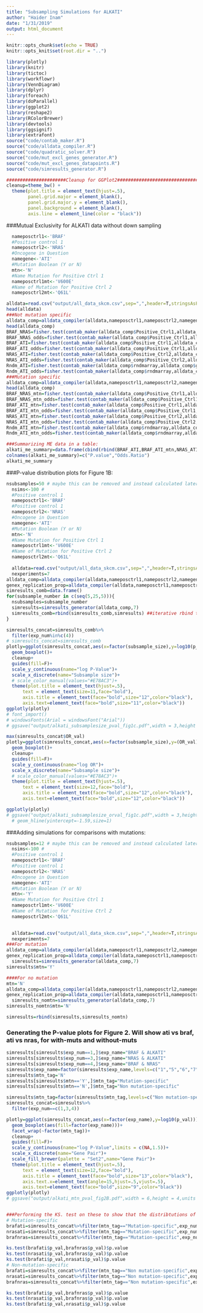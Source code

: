 ```yaml
---
title: "Subsampling Simulations for ALKATI"
author: "Haider Inam"
date: "1/31/2019"
output: html_document
---
```


```r
knitr::opts_chunk$set(echo = TRUE)
knitr::opts_knit$set(root.dir = "..")
```

```r
library(plotly)
library(knitr)
library(tictoc)
library(workflowr)
library(VennDiagram)
library(dplyr)
library(foreach)
library(doParallel)
library(ggplot2)
library(reshape2)
library(RColorBrewer)
library(devtools)
library(ggsignif)
library(extrafont)
source("code/contab_maker.R")
source("code/alldata_compiler.R")
source("code/quadratic_solver.R")
source("code/mut_excl_genes_generator.R")
source("code/mut_excl_genes_datapoints.R")
source("code/simresults_generator.R")

######################Cleanup for GGPlot2#########################################
cleanup=theme_bw() +
  theme(plot.title = element_text(hjust=.5),
        panel.grid.major = element_blank(),
        panel.grid.major.y = element_blank(),
        panel.background = element_blank(),
        axis.line = element_line(color = "black"))
```
###Mutual Exclusivity for ALKATI data without down sampling
```r
  nameposctrl1<-'BRAF'
  #Positive control 1
  nameposctrl2<-'NRAS'
  #Oncogene in Question
  namegene<-'ATI'
  #Mutation Boolean (Y or N)
  mtn<-'N'
  #Name Mutation for Positive Ctrl 1
  nameposctrl1mt<-'V600E'
  #Name of Mutation for Positive Ctrl 2
  nameposctrl2mt<-'Q61L'

alldata=read.csv("output/all_data_skcm.csv",sep=",",header=T,stringsAsFactors=F)
head(alldata)
###Not mutation specific
alldata_comp=alldata_compiler(alldata,nameposctrl1,nameposctrl2,namegene,'N',"N/A","N/A")[[2]]
head(alldata_comp)
BRAF_NRAS=fisher.test(contab_maker(alldata_comp$Positive_Ctrl1,alldata_comp$Positive_Ctrl2,alldata_comp))$p.value
BRAF_NRAS_odds=fisher.test(contab_maker(alldata_comp$Positive_Ctrl1,alldata_comp$Positive_Ctrl2,alldata_comp))$estimate
BRAF_ATI=fisher.test(contab_maker(alldata_comp$Positive_Ctrl1,alldata_comp$genex,alldata_comp))$p.value
BRAF_ATI_odds=fisher.test(contab_maker(alldata_comp$Positive_Ctrl1,alldata_comp$genex,alldata_comp))$estimate
NRAS_ATI=fisher.test(contab_maker(alldata_comp$Positive_Ctrl2,alldata_comp$genex,alldata_comp))$p.value
NRAS_ATI_odds=fisher.test(contab_maker(alldata_comp$Positive_Ctrl2,alldata_comp$genex,alldata_comp))$estimate
Rndm_ATI=fisher.test(contab_maker(alldata_comp$rndmarray,alldata_comp$genex,alldata_comp))$p.value
Rndm_ATI_odds=fisher.test(contab_maker(alldata_comp$rndmarray,alldata_comp$genex,alldata_comp))$estimate
###Mutation specific
alldata_comp=alldata_compiler(alldata,nameposctrl1,nameposctrl2,namegene,'Y',"V600E","Q61L")[[2]]
head(alldata_comp)
BRAF_NRAS_mtn=fisher.test(contab_maker(alldata_comp$Positive_Ctrl1,alldata_comp$Positive_Ctrl2,alldata_comp))$p.value
BRAF_NRAS_mtn_odds=fisher.test(contab_maker(alldata_comp$Positive_Ctrl1,alldata_comp$Positive_Ctrl2,alldata_comp))$estimate
BRAF_ATI_mtn=fisher.test(contab_maker(alldata_comp$Positive_Ctrl1,alldata_comp$genex,alldata_comp))$p.value
BRAF_ATI_mtn_odds=fisher.test(contab_maker(alldata_comp$Positive_Ctrl1,alldata_comp$genex,alldata_comp))$estimate
NRAS_ATI_mtn=fisher.test(contab_maker(alldata_comp$Positive_Ctrl2,alldata_comp$genex,alldata_comp))$p.value
NRAS_ATI_mtn_odds=fisher.test(contab_maker(alldata_comp$Positive_Ctrl2,alldata_comp$genex,alldata_comp))$estimate
Rndm_ATI_mtn=fisher.test(contab_maker(alldata_comp$rndmarray,alldata_comp$genex,alldata_comp))$p.value
Rndm_ATI_mtn_odds=fisher.test(contab_maker(alldata_comp$rndmarray,alldata_comp$genex,alldata_comp))$estimate

###Summarizing ME data in a table:
alkati_me_summary=data.frame(cbind(rbind(BRAF_ATI,BRAF_ATI_mtn,NRAS_ATI,NRAS_ATI_mtn,BRAF_NRAS,BRAF_NRAS_mtn,Rndm_ATI,Rndm_ATI_mtn),rbind(BRAF_ATI_odds,BRAF_ATI_mtn_odds,NRAS_ATI_odds,NRAS_ATI_mtn_odds,BRAF_NRAS_odds,BRAF_NRAS_mtn_odds,Rndm_ATI_odds,Rndm_ATI_mtn_odds)))
colnames(alkati_me_summary)=c("P.value","Odds.Ratio")
alkati_me_summary
```

###P-value distribution plots for Figure 1B:
```r
nsubsamples=50 # maybe this can be removed and instead calculated later.
  nsims<-100 #
  #Positive control 1
  nameposctrl1<-'BRAF'
  #Positive control 1
  nameposctrl2<-'NRAS'
  #Oncogene in Question
  namegene<-'ATI'
  #Mutation Boolean (Y or N)
  mtn<-'N'
  #Name Mutation for Positive Ctrl 1
  nameposctrl1mt<-'V600E'
  #Name of Mutation for Positive Ctrl 2
  nameposctrl2mt<-'Q61L'
  
  alldata=read.csv("output/all_data_skcm.csv",sep=",",header=T,stringsAsFactors=F)
  nexperiments=7
alldata_comp=alldata_compiler(alldata,nameposctrl1,nameposctrl2,namegene,mtn,"N/A","N/A")[[2]]
genex_replication_prop=alldata_compiler(alldata,nameposctrl1,nameposctrl2,namegene,mtn,"N/A","N/A")[[1]]
simresults_comb=data.frame()
for(subsample_number in c(seq(5,25,5))){
  nsubsamples=subsample_number
  simresults=simresults_generator(alldata_comp,7)
  simresults_comb=rbind(simresults_comb,simresults) ##iterative rbind this is not the most efficient way to do this
}
```


```r

simresults_concat=simresults_comb%>%
  filter(exp_num%in%c(4))
# simresults_concat=simresults_comb
plotly=ggplot(simresults_concat,aes(x=factor(subsample_size),y=log10(p_val)))+
  geom_boxplot()+
  cleanup+
  guides(fill=F)+
  scale_y_continuous(name="log P-Value")+
  scale_x_discrete(name="Subsample size")+
  # scale_color_manual(values="#E78AC3")+
  theme(plot.title = element_text(hjust=.5),
      text = element_text(size=11,face="bold"),
      axis.title = element_text(face="bold",size="12",color="black"),
      axis.text=element_text(face="bold",size="11",color="black"))
ggplotly(plotly)
# font_import()
# windowsFonts(Arial = windowsFont("Arial"))
# ggsave("output/alkati_subsamplesize_pval_fig1c.pdf",width = 3,height = 2,units = "in",useDingbats=F)

max(simresults_concat$OR_val)
plotly=ggplot(simresults_concat,aes(x=factor(subsample_size),y=(OR_val)))+
  geom_boxplot()+
  cleanup+
  guides(fill=F)+
  scale_y_continuous(name="log OR")+
  scale_x_discrete(name="Subsample size")+
  # scale_color_manual(values="#E78AC3")+
  theme(plot.title = element_text(hjust=.5),
      text = element_text(size=12,face="bold"),
      axis.title = element_text(face="bold",size="12",color="black"),
      axis.text=element_text(face="bold",size="12",color="black"))

ggplotly(plotly)
# ggsave("output/alkati_subsamplesize_orval_fig1c.pdf",width = 3,height = 2,units = "in",useDingbats=F)
  # geom_hline(yintercept=-1.59,size=1)


```

###Adding simulations for comparisons with mutations:
```r
nsubsamples=12 # maybe this can be removed and instead calculated later.
  nsims<-100 #
  #Positive control 1
  nameposctrl1<-'BRAF'
  #Positive control 1
  nameposctrl2<-'NRAS'
  #Oncogene in Question
  namegene<-'ATI'
  #Mutation Boolean (Y or N)
  mtn<-'Y'
  #Name Mutation for Positive Ctrl 1
  nameposctrl1mt<-'V600E'
  #Name of Mutation for Positive Ctrl 2
  nameposctrl2mt<-'Q61L'
  

  alldata=read.csv("output/all_data_skcm.csv",sep=",",header=T,stringsAsFactors=F)
  nexperiments=7
###For mutation
alldata_comp=alldata_compiler(alldata,nameposctrl1,nameposctrl2,namegene,mtn,nameposctrl1mt,nameposctrl2mt)[[2]]
genex_replication_prop=alldata_compiler(alldata,nameposctrl1,nameposctrl2,namegene,mtn,nameposctrl1mt,nameposctrl2mt)[[1]]
  simresults=simresults_generator(alldata_comp,7)
simresults$mtn='Y'

####For no mutation
mtn='N'
alldata_comp=alldata_compiler(alldata,nameposctrl1,nameposctrl2,namegene,mtn,"N/A","N/A")[[2]]
genex_replication_prop=alldata_compiler(alldata,nameposctrl1,nameposctrl2,namegene,mtn,"N/A","N/A")[[1]]
  simresults_nomtn=simresults_generator(alldata_comp,7)
simresults_nomtn$mtn='N'

simresults=rbind(simresults,simresults_nomtn)

```


### Generating the P-value plots for Figure 2. Will show ati vs braf, ati vs nras, for with-muts and without-muts
```r
simresults[simresults$exp_num==1,]$exp_name="BRAF & ALKATI"
simresults[simresults$exp_num==3,]$exp_name="NRAS & ALKATI"
simresults[simresults$exp_num==4,]$exp_name="BRAF & NRAS"
simresults$exp_name=factor(simresults$exp_name,levels=c("1","5","6","7","BRAF & ALKATI","NRAS & ALKATI","BRAF & NRAS"))
simresults$mtn_tag='N'
simresults[simresults$mtn=='Y',]$mtn_tag="Mutation-specific"
simresults[simresults$mtn=='N',]$mtn_tag="Non mutation-specific"

simresults$mtn_tag=factor(simresults$mtn_tag,levels=c("Non mutation-specific","Mutation-specific"))
simresults_concat=simresults%>%
  filter(exp_num==c(1,3,4))

plotly=ggplot(simresults_concat,aes(x=factor(exp_name),y=log10(p_val)))+
  geom_boxplot(aes(fill=factor(exp_name)))+
  facet_wrap(~factor(mtn_tag))+
  cleanup+
  guides(fill=F)+
  scale_y_continuous(name="log P-Value",limits = c(NA,1.5))+
  scale_x_discrete(name="Gene Pair")+
  scale_fill_brewer(palette = "Set2",name="Gene Pair")+
  theme(plot.title = element_text(hjust=.5),
      text = element_text(size=12,face="bold"),
      axis.title = element_text(face="bold",size="13",color="black"),
      axis.text.x=element_text(angle=15,hjust=.5,vjust=.5),
      axis.text=element_text(face="bold",size="9",color="black"))
ggplotly(plotly)
# ggsave("output/alkati_mtn_pval_fig2B.pdf",width = 6,height = 4,units = "in",useDingbats=F)


###Performing the KS. test on these to show that the distribtutions of BRAF NRAS and BRAF ALKATI/NRAS ALKATI are significantly different .
# Mutation-specific
brafati=simresults_concat%>%filter(mtn_tag=="Mutation-specific",exp_num==1)
nrasati=simresults_concat%>%filter(mtn_tag=="Mutation-specific",exp_num==3)
brafnras=simresults_concat%>%filter(mtn_tag=="Mutation-specific",exp_num==4)

ks.test(brafati$p_val,brafnras$p_val)$p.value
ks.test(nrasati$p_val,brafnras$p_val)$p.value
ks.test(brafati$p_val,nrasati$p_val)$p.value
# Non-mutation-specific
brafati=simresults_concat%>%filter(mtn_tag=="Non mutation-specific",exp_num==1)
nrasati=simresults_concat%>%filter(mtn_tag=="Non mutation-specific",exp_num==3)
brafnras=simresults_concat%>%filter(mtn_tag=="Non mutation-specific",exp_num==4)

ks.test(brafati$p_val,brafnras$p_val)$p.value
ks.test(nrasati$p_val,brafnras$p_val)$p.value
ks.test(brafati$p_val,nrasati$p_val)$p.value
```

